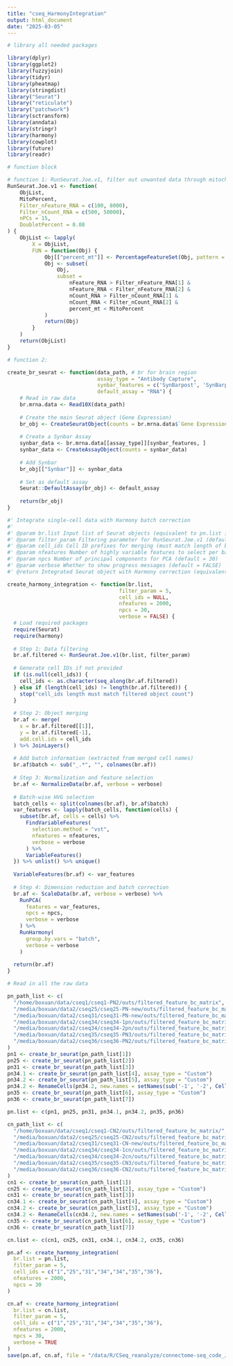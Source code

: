```yaml
---
title: "cseq_HarmonyIntegration"
output: html_document
date: "2025-03-05"
---
```


```r
# library all needed packages

library(dplyr)
library(ggplot2)
library(fuzzyjoin)
library(tidyr)
library(pheatmap)
library(stringdist)
library("Seurat")
library("reticulate")
library("patchwork")
library(sctransform)
library(anndata)
library(stringr)
library(harmony)
library(cowplot)
library(future)
library(readr)
```

```r
# function block

# function 1: RunSeurat.Joe.v1, filter out unwanted data through mitochondria gene percentage, RNA features, RNA count and doublet percentage.
RunSeurat.Joe.v1 <- function(
    ObjList,
    MitoPercent,
    Filter_nFeature_RNA = c(100, 8000),
    Filter_nCount_RNA = c(500, 50000),
    nPCs = 15,
    DoubletPercent = 0.08
) {
    ObjList <- lapply(
        X = ObjList,
        FUN = function(Obj) {
            Obj[["percent_mt"]] <- PercentageFeatureSet(Obj, pattern = "^mt-")
            Obj <- subset(
                Obj,
                subset = 
                    nFeature_RNA > Filter_nFeature_RNA[1] & 
                    nFeature_RNA < Filter_nFeature_RNA[2] & 
                    nCount_RNA > Filter_nCount_RNA[1] & 
                    nCount_RNA < Filter_nCount_RNA[2] & 
                    percent_mt < MitoPercent
            )
            return(Obj)
        }
    )
    return(ObjList)
}

# function 2: 

create_br_seurat <- function(data_path, # br for brain region
                             assay_type = "Antibody Capture",
                             synbar_features = c('SynBarpost', 'SynBarpre'),
                             default_assay = "RNA") {
    # Read in raw data  
    br.mrna.data <- Read10X(data_path)
    
    # Create the main Seurat object (Gene Expression)
    br_obj <- CreateSeuratObject(counts = br.mrna.data$`Gene Expression`)
    
    # Create a Synbar Assay
    synbar_data <- br.mrna.data[[assay_type]][synbar_features, ]
    synbar_data <- CreateAssayObject(counts = synbar_data)
    
    # Add Synbar
    br_obj[["Synbar"]] <- synbar_data
    
    # Set as default assay
    Seurat::DefaultAssay(br_obj) <- default_assay
    
    return(br_obj)
}

```

```r
#' Integrate single-cell data with Harmony batch correction
#' 
#' @param br.list Input list of Seurat objects (equivalent to pn.list in original code)
#' @param filter_param Filtering parameter for RunSeurat.Joe.v1 (default = 5)
#' @param cell_ids Cell ID prefixes for merging (must match length of br.list)
#' @param nfeatures Number of highly variable features to select per batch (default = 2000)
#' @param npcs Number of principal components for PCA (default = 30)
#' @param verbose Whether to show progress messages (default = FALSE)
#' @return Integrated Seurat object with Harmony correction (equivalent to pn.af)

create_harmony_integration <- function(br.list, 
                                    filter_param = 5, 
                                    cell_ids = NULL,
                                    nfeatures = 2000,
                                    npcs = 30,
                                    verbose = FALSE) {
  # Load required packages
  require(Seurat)
  require(harmony)
  
  # Step 1: Data filtering
  br.af.filtered <- RunSeurat.Joe.v1(br.list, filter_param)
  
  # Generate cell IDs if not provided
  if (is.null(cell_ids)) {
    cell_ids <- as.character(seq_along(br.af.filtered))
  } else if (length(cell_ids) != length(br.af.filtered)) {
    stop("cell_ids length must match filtered object count")
  }
  
  # Step 2: Object merging
  br.af <- merge(
    x = br.af.filtered[[1]],
    y = br.af.filtered[-1],
    add.cell.ids = cell_ids
  ) %>% JoinLayers()
  
  # Add batch information (extracted from merged cell names)
  br.af$batch <- sub("_.*", "", colnames(br.af))
  
  # Step 3: Normalization and feature selection
  br.af <- NormalizeData(br.af, verbose = verbose)
  
  # Batch-wise HVG selection
  batch_cells <- split(colnames(br.af), br.af$batch)
  var_features <- lapply(batch_cells, function(cells) {
    subset(br.af, cells = cells) %>% 
      FindVariableFeatures(
        selection.method = "vst",
        nfeatures = nfeatures,
        verbose = verbose
      ) %>% 
      VariableFeatures()
  }) %>% unlist() %>% unique()
  
  VariableFeatures(br.af) <- var_features
  
  # Step 4: Dimension reduction and batch correction
  br.af <- ScaleData(br.af, verbose = verbose) %>% 
    RunPCA(
      features = var_features,
      npcs = npcs,
      verbose = verbose
    ) %>% 
    RunHarmony(
      group.by.vars = "batch",
      verbose = verbose
    )
  
  return(br.af)
}
```

```r
# Read in all the raw data

pn_path_list <- c(
  "/home/boxuan/data/cseq1/cseq1-PN2/outs/filtered_feature_bc_matrix",
  "/media/boxuan/data2/cseq25/cseq25-PN-new/outs/filtered_feature_bc_matrix/",
  "/media/boxuan/data2/cseq31/cseq31-PN-new/outs/filtered_feature_bc_matrix/",
  "/media/boxuan/data2/cseq34/cseq34-1pn/outs/filtered_feature_bc_matrix/",
  "/media/boxuan/data2/cseq34/cseq34-2pn/outs/filtered_feature_bc_matrix/",
  "/media/boxuan/data2/cseq35/cseq35-PN3/outs/filtered_feature_bc_matrix/",
  "/media/boxuan/data2/cseq36/cseq36-PN2/outs/filtered_feature_bc_matrix/"
)
pn1 <- create_br_seurat(pn_path_list[1])
pn25 <- create_br_seurat(pn_path_list[2])
pn31 <- create_br_seurat(pn_path_list[3])
pn34.1 <- create_br_seurat(pn_path_list[4], assay_type = "Custom")
pn34.2 <- create_br_seurat(pn_path_list[5], assay_type = "Custom")
pn34.2 <- RenameCells(pn34.2, new.names = setNames(sub('-1', '-2', Cells(pn34.2)), Cells(pn34.2)))
pn35 <- create_br_seurat(pn_path_list[6], assay_type = "Custom")
pn36 <- create_br_seurat(pn_path_list[7])

pn.list <- c(pn1, pn25, pn31, pn34.1, pn34.2, pn35, pn36)
```

```r
cn_path_list <- c(
  "/home/boxuan/data/cseq1/cseq1-CN2/outs/filtered_feature_bc_matrix/",
  "/media/boxuan/data2/cseq25/cseq25-CN2/outs/filtered_feature_bc_matrix/",
  "/media/boxuan/data2/cseq31/cseq31-CN-new/outs/filtered_feature_bc_matrix/",
  "/media/boxuan/data2/cseq34/cseq34-1cn/outs/filtered_feature_bc_matrix/",
  "/media/boxuan/data2/cseq34/cseq34-2cn/outs/filtered_feature_bc_matrix/",
  "/media/boxuan/data2/cseq35/cseq35-CN3/outs/filtered_feature_bc_matrix/",
  "/media/boxuan/data2/cseq36/cseq36-CN2/outs/filtered_feature_bc_matrix/"
)
cn1 <- create_br_seurat(cn_path_list[1])
cn25 <- create_br_seurat(cn_path_list[2], assay_type = "Custom")
cn31 <- create_br_seurat(cn_path_list[3])
cn34.1 <- create_br_seurat(cn_path_list[4], assay_type = "Custom")
cn34.2 <- create_br_seurat(cn_path_list[5], assay_type = "Custom")
cn34.2 <- RenameCells(cn34.2, new.names = setNames(sub('-1', '-2', Cells(cn34.2)), Cells(cn34.2)))
cn35 <- create_br_seurat(cn_path_list[6], assay_type = "Custom")
cn36 <- create_br_seurat(cn_path_list[7])

cn.list <- c(cn1, cn25, cn31, cn34.1, cn34.2, cn35, cn36)
```

```r
pn.af <- create_harmony_integration(
  br.list = pn.list,
  filter_param = 5,
  cell_ids = c("1","25","31","34","34","35","36"),
  nfeatures = 2000,
  npcs = 30
)

cn.af <- create_harmony_integration(
  br.list = cn.list,
  filter_param = 5,
  cell_ids = c("1","25","31","34","34","35","36"),
  nfeatures = 2000,
  npcs = 30,
  verbose = TRUE
)
save(pn.af, cn.af, file = "/data/R/CSeq_reanalyze/connectome-seq_code_Joe/harmonyCorrectedBatch.RData")
```


```r



```
